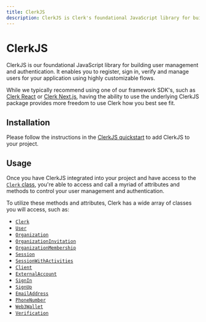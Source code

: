 ```yaml
---
title: ClerkJS
description: ClerkJS is Clerk's foundational JavaScript library for building user management and authentication.
---
```


# ClerkJS

ClerkJS is our foundational JavaScript library for building user management and authentication. It enables you to register, sign in, verify and manage users for your application using highly customizable flows.

While we typically recommend using one of our framework SDK's, such as [Clerk React](/docs/quickstarts/react) or [Clerk Next.js](/docs/quickstarts/nextjs), having the ability to use the underlying ClerkJS package provides more freedom to use Clerk how you best see fit.

## Installation

Please follow the instructions in the [ClerkJS quickstart](/docs/quickstarts/javascript) to add ClerkJS to your project.

## Usage

Once you have ClerkJS integrated into your project and have access to the [`Clerk` class](/docs/references/javascript/clerk/clerk), you're able to access and call a myriad of attributes and methods to control your user management and authentication.

To utilize these methods and attributes, Clerk has a wide array of classes you will access, such as:

- [`Clerk`](/docs/references/javascript/clerk/clerk)
- [`User`](/docs/references/javascript/user/user)
- [`Organization`](/docs/references/javascript/organization/organization)
- [`OrganizationInvitation`](/docs/references/javascript/organization-invitation)
- [`OrganizationMembership`](/docs/references/javascript/organization-membership)
- [`Session`](/docs/references/javascript/session)
- [`SessionWithActivities`](/docs/references/javascript/session-with-activities)
- [`Client`](/docs/references/javascript/client)
- [`ExternalAccount`](/docs/references/javascript/external-account)
- [`SignIn`](/docs/references/javascript/sign-in/sign-in)
- [`SignUp`](/docs/references/javascript/sign-up/sign-up)
- [`EmailAddress`](/docs/references/javascript/email-address/email-address)
- [`PhoneNumber`](/docs/references/javascript/phone-number)
- [`Web3Wallet`](/docs/references/javascript/web3-wallet/web3-wallet)
- [`Verification`](/docs/references/javascript/types/verification)

